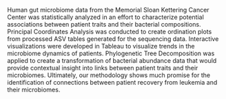 Human gut microbiome data from the Memorial Sloan Kettering Cancer Center was statistically analyzed in an effort to characterize potential associations between patient traits and their bacterial compositions. Principal Coordinates Analysis was conducted to create ordination plots from processed ASV tables generated for the sequencing data. Interactive visualizations were developed in Tableau to visualize trends in the microbiome dynamics of patients. Phylogenetic Tree Decomposition was applied to create a transformation of bacterial abundance data that would provide contextual insight into links between patient traits and their microbiomes. Ultimately, our methodology shows much promise for the identification of connections between patient recovery from leukemia and their microbiomes.
